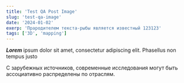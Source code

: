 ```yaml
---
title: 'Test QA Post Image'
slug: 'test-qa-image'
date: '2024-01-02'
exerp: 'Прародителем текста-рыбы является известный 123123'
tags: ['3D', 'mapping']
---
```


***Lorem*** ipsum dolor sit amet, consectetur adipiscing elit. Phasellus non tempus justo

<CustomImage alt="Unsplash Image" src="https://images.unsplash.com/photo-1701525124840-b5dc3127d2c1?crop=entropy&cs=tinysrgb&fit=max&fm=jpg&ixid=MnwxfDB8MXxyYW5kb218MHx8fHx8fHx8MTcwNDU3ODE5OA&ixlib=rb-4.0.3&q=80&utm_campaign=api-credit&utm_medium=referral&utm_source=unsplash_source&w=1080" />

C зарубежных источников, современные исследования могут быть ассоциативно распределены по отраслям.
